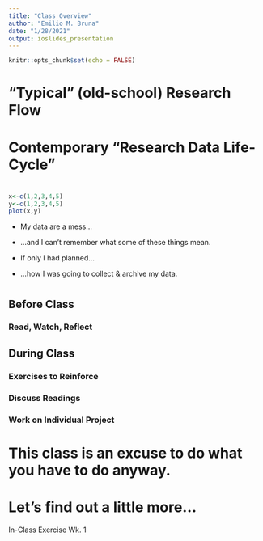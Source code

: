 ```yaml
---
title: "Class Overview"
author: "Emilio M. Bruna"
date: "1/28/2021"
output: ioslides_presentation
---
```


```r
knitr::opts_chunk$set(echo = FALSE)
```

# “Typical” (old-school) Research Flow

# Contemporary “Research Data Life-Cycle”


# 
<div class="columns-2">

```r
x<-c(1,2,3,4,5)
y<-c(1,2,3,4,5)
plot(x,y)
```

- My data are a mess…  

- ...and I can’t remember what some of these things mean.  

- If only I had planned...  

- …how I was going to collect & archive my data.  

</div>  

#
## Before Class
### Read, Watch, Reflect

## During Class
### Exercises to Reinforce
### Discuss Readings
### Work on Individual Project


# This class is an excuse to do what you have to do anyway.

# Let’s find out a little more…

In-Class Exercise Wk. 1








